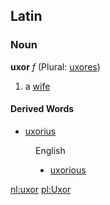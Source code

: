 ==Latin==
===Noun===
'''uxor''' ''f'' (Plural: [[uxores]])

# a [[wife]]

====Derived Words====
* [[uxorius]]
:English
:*[[uxorious]]

[[nl:uxor]]
[[pl:Uxor]]